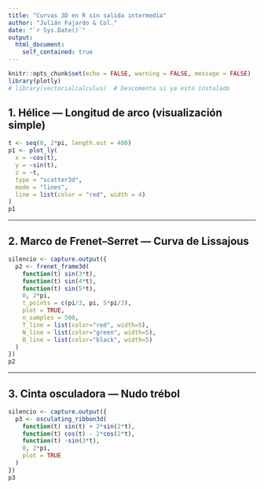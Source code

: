 ```yaml
---
title: "Curvas 3D en R sin salida intermedia"
author: "Julián Fajardo & Col."
date: "`r Sys.Date()`"
output:
  html_document:
    self_contained: true
---
```


```r
knitr::opts_chunk$set(echo = FALSE, warning = FALSE, message = FALSE)
library(plotly)
# library(vectorialcalculus)  # Descomenta si ya está instalado
```

## 1. Hélice — Longitud de arco (visualización simple)

```r
t <- seq(0, 2*pi, length.out = 400)
p1 <- plot_ly(
  x = ~cos(t),
  y = ~sin(t),
  z = ~t,
  type = "scatter3d",
  mode = "lines",
  line = list(color = "red", width = 4)
)
p1
```

---

## 2. Marco de Frenet–Serret — Curva de Lissajous

```r
silencio <- capture.output({
  p2 <- frenet_frame3d(
    function(t) sin(3*t),
    function(t) sin(4*t),
    function(t) sin(5*t),
    0, 2*pi,
    t_points = c(pi/3, pi, 5*pi/3),
    plot = TRUE,
    n_samples = 500,
    T_line = list(color="red", width=5),
    N_line = list(color="green", width=5),
    B_line = list(color="black", width=5)
  )
})
p2
```

---

## 3. Cinta osculadora — Nudo trébol

```r
silencio <- capture.output({
  p3 <- osculating_ribbon3d(
    function(t) sin(t) + 2*sin(2*t),
    function(t) cos(t) - 2*cos(2*t),
    function(t) -sin(3*t),
    0, 2*pi,
    plot = TRUE
  )
})
p3
```
